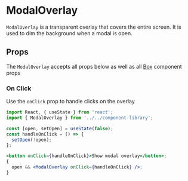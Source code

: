 

# ModalOverlay

`ModalOverlay` is a transparent overlay that covers the entire screen. It is used to dim the background when a modal is open.

<Canvas>
  <Story id="components-componentlibrary-modaloverlay--default-story" />
</Canvas>

## Props

The `ModalOverlay` accepts all props below as well as all [Box](/docs/components-ui-box--default-story#props) component props

<ArgsTable of={ModalOverlay} />

### On Click

Use the `onClick` prop to handle clicks on the overlay

<Canvas>
  <Story id="components-componentlibrary-modaloverlay--on-click" />
</Canvas>

```jsx
import React, { useState } from 'react';
import { ModalOverlay } from '../../component-library';

const [open, setOpen] = useState(false);
const handleOnClick = () => {
  setOpen(!open);
};

<button onClick={handleOnClick}>Show modal overlay</button>;
{
  open && <ModalOverlay onClick={handleOnClick} />;
}
```
